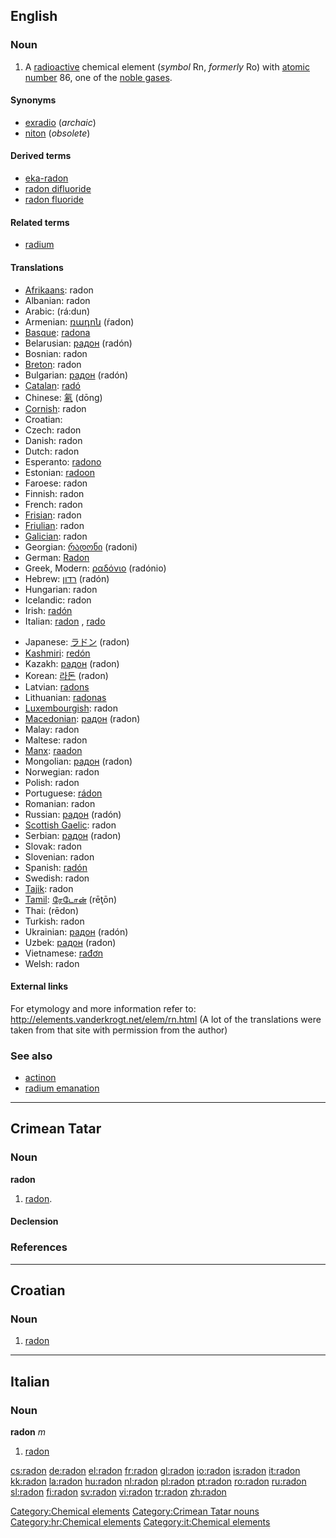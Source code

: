 {{see|Radon}}
==English==
{{elements|Rn|astatine|At|francium|Fr}}

===Noun===
{{en-noun|-}}
{{wikipedia}}

# A [[radioactive]] chemical element (''symbol'' Rn, ''formerly'' Ro) with [[atomic number]] 86, one of the [[noble gas]]es.

====Synonyms====
*[[exradio]] (''archaic'')
*[[niton]] (''obsolete'')

====Derived terms====
*[[eka-radon]]
*[[radon difluoride]]
*[[radon fluoride]]

====Related terms====
*[[radium]]<!--after which radon is named-->

====Translations====
{{top}}
*[[Afrikaans]]: radon
*Albanian: radon {{g|Albanian}}
*Arabic: {{ARchar|[[رادون]]}} (rá:dun) {{m}}
*Armenian: [[ռադոն]] (ŕadon)
*[[Basque]]: [[radona]]
*Belarusian: [[радон]] (radón) {{m}}
*Bosnian: radon {{g|Bosnian}}
*[[Breton]]: radon {{g|Breton}}
*Bulgarian: [[радон]] (radón) {{m}}
*[[Catalan]]: [[radó]] {{g|Catalan}}
*Chinese: [[氡]] (dōng)
*[[Cornish]]: radon {{g|Cornish}}
*Croatian: {{t|hr|radon|m}}
*Czech: radon {{g|Czech}}
*Danish: radon {{g|Danish}}
*Dutch: radon {{n}}
*Esperanto: [[radono]]
*Estonian: [[radoon]]
*Faroese: radon {{g|Faroese}}
*Finnish: radon
*French: radon {{m}}
*[[Frisian]]: radon {{g|Frisian}}
*[[Friulian]]: radon {{g|Friulian}}
*[[Galician]]: radon {{g|Galician}}
*Georgian: [[რადონი]] (radoni)
*German: [[Radon]] {{n}}
*Greek, Modern: [[ραδόνιο]] (radónio) {{n}}
*Hebrew: [[רדון]] (radón) {{g|Hebrew}}
*Hungarian: radon
*Icelandic: radon {{g|Icelandic}}
*Irish: [[radón]] {{g|Irish}}
*Italian: [[radon#Italian|radon]] {{m}}, [[rado]] {{m}}
{{mid}}
*Japanese: [[ラドン]] (radon)
*[[Kashmiri]]: [[redón]]
*Kazakh: [[радон]] (radon)
*Korean: [[라돈]] (radon)
*Latvian: [[radons]] {{g|Latvian}}
*Lithuanian: [[radonas]] {{g|Lithuanian}}
*[[Luxembourgish]]: radon
*[[Macedonian]]: [[радон]] (radon) {{m}}
*Malay: radon
*Maltese: radon {{g|Maltese}}
*[[Manx]]: [[raadon]] {{g|Manx}}
*Mongolian: [[радон]] (radon)
*Norwegian: radon {{g|Norwegian}}
*Polish: radon {{m}}
*Portuguese: [[rádon]] {{m}}
*Romanian: radon {{n}}
*Russian: [[радон]] (radón) {{m}}
*[[Scottish Gaelic]]: radon {{g|Scottish Gaelic}}
*Serbian: [[радон]] (radon) {{m}}
*Slovak: radon {{g|Slovak}}
*Slovenian: radon {{g|Slovenian}}
*Spanish: [[radón]] {{m}}
*Swedish: radon {{g|Swedish}}
*[[Tajik]]: radon
*[[Tamil]]: [[ரேடோன்]] (rēţōn)
*Thai: {{THchar|[[เรดอน]]}} (rēdon)
*Turkish: radon
*Ukrainian: [[радон]] (radón) {{m}}
*Uzbek: [[радон]] (radon)
*Vietnamese: [[rađơn]]
*Welsh: radon {{g|Welsh}}
{{bottom}}

====External links====
For etymology and more information refer to:
http://elements.vanderkrogt.net/elem/rn.html
(A lot of the translations were taken from that site with permission from the author)

===See also===
*[[actinon]]
*[[radium emanation]]

[[Category:Chemical elements]]

----

==Crimean Tatar==

===Noun===
'''radon'''

# [[radon#English|radon]].

====Declension====
{{crh-latin-noun|nıñ|ga|nı|da|dan}}

===References===
{{R:Useinov-Mireev 2002}}

[[Category:Crimean Tatar nouns]]

----

==Croatian==

===Noun===
{{hr-noun|m}}

# [[#English|radon]]

[[Category:hr:Chemical elements]]

----

==Italian==

===Noun===
'''radon''' ''m''

# [[radon#English|radon]]

[[Category:it:Chemical elements]]

[[cs:radon]]
[[de:radon]]
[[el:radon]]
[[fr:radon]]
[[gl:radon]]
[[io:radon]]
[[is:radon]]
[[it:radon]]
[[kk:radon]]
[[la:radon]]
[[hu:radon]]
[[nl:radon]]
[[pl:radon]]
[[pt:radon]]
[[ro:radon]]
[[ru:radon]]
[[sl:radon]]
[[fi:radon]]
[[sv:radon]]
[[vi:radon]]
[[tr:radon]]
[[zh:radon]]